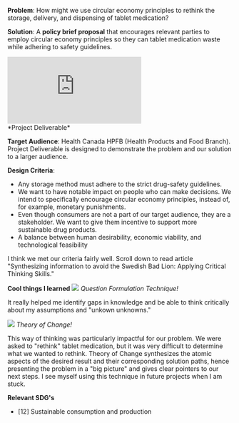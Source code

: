 **Problem**: How might we use circular economy principles to rethink the storage, delivery, and dispensing of tablet medication?

**Solution**: A **policy brief proposal** that encourages relevant parties to employ circular economy principles so they can tablet medication waste while adhering to safety guidelines.

<div style={{position: "relative", width:"100%", overflow: "hidden", paddingTop: "56.25%"}}> 
    <iframe src="https://docs.google.com/presentation/d/e/2PACX-1vRNesCfZhxcmfSh2TcpxqZV0RdwtuJhBr9kn5jLYNlXCzZ8sIsaAH8V30CW5OB1qUU9ob1XhdS2TNc7/embed?start=false&loop=false&delayms=3000" frameBorder="0" allowFullScreen={true} style={{width:"100%", height:"100%", position: "absolute", top: 0, left: 0}}></iframe>
</div>
*Project Deliverable*

**Target Audience**: Health Canada HPFB (Health Products and Food Branch). Project Deliverable is designed to demonstrate the problem and our solution to a larger audience.

**Design Criteria**: 
- Any storage method must adhere to the strict drug-safety guidelines. 
- We want to have notable impact on people who can make decisions. We intend to specifically encourage circular economy principles, instead of, for example, monetary punishments. 
- Even though consumers are not a part of our target audience, they are a stakeholder. We want to give them incentive to support more sustainable drug products. 
- A balance between human desirability, economic viability, and technological feasibility

I think we met our criteria fairly well. Scroll down to read article "Synthesizing information to avoid the Swedish Bad Lion: Applying Critical Thinking Skills."

**Cool things I learned**
![](/feature-odc.jpg)
*Question Formulation Technique!*

It really helped me identify gaps in knowledge and be able to think critically about my assumptions and "unkown unknowns."

![](/content-odc-toc.png)
*Theory of Change!*

This way of thinking was particularly impactful for our problem. We were asked to "rethink" tablet medication, but it was very difficult to determine what we wanted to rethink. Theory of Change synthesizes the atomic aspects of the desired result and their corresponding solution paths, hence presenting the problem in a "big picture" and gives clear pointers to our next steps. I see myself using this technique in future projects when I am stuck.

**Relevant SDG's**
- [12] Sustainable consumption and production
